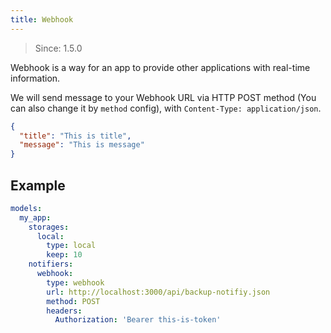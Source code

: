 ```yaml
---
title: Webhook
---
```


> Since: 1.5.0

Webhook is a way for an app to provide other applications with real-time information.

We will send message to your Webhook URL via HTTP POST method (You can also change it by `method` config), with `Content-Type: application/json`.

```json
{
  "title": "This is title",
  "message": "This is message"
}
```

## Example

```yml
models:
  my_app:
    storages:
      local:
        type: local
        keep: 10
    notifiers:
      webhook:
        type: webhook
        url: http://localhost:3000/api/backup-notifiy.json
        method: POST
        headers:
          Authorization: 'Bearer this-is-token'
```
